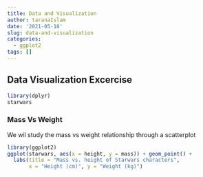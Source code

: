 ```yaml
---
title: Data and Visualization
author: taranaIslam
date: '2021-05-18'
slug: data-and-visualization
categories:
  - ggplot2
tags: []
---
```

## Data Visualization Excercise
```r
library(dplyr)
starwars
```
### Mass Vs Weight
We wil study the mass vs weight relationship through a scatterplot
```r
library(ggplot2)
ggplot(starwars, aes(x = height, y = mass)) + geom_point() + 
  labs(title = "Mass vs. height of Starwars characters",
       x = "Height (cm)", y = "Weight (kg)")
```

